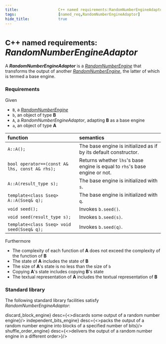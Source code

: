 ```yaml
---
title:                  C++ named requirements:RandomNumberEngineAdaptor  
tags:                   [named_req,RandomNumberEngineAdaptor]
hide_title:             true
---
```



# <Since v='cpp11'><small>C++ named requirements:</small><br/>*RandomNumberEngineAdaptor*</Since>

A ***RandomNumberEngineAdaptor*** is a [*RandomNumberEngine*](/docs/named_req/RandomNumberEngine) that transforms the output of 
another [*RandomNumberEngine*](/docs/named_req/RandomNumberEngine), the latter of which is termed a base engine.

### Requirements
Given
* `B`, a [*RandomNumberEngine*](/docs/named_req/RandomNumberEngine)
* `b`, an object of type **B**
* `A`, a *RandomNumberEngineAdaptor*, adapting **B** as a base engine
* `a`, an object of type **A**

| **function**                                   | **semantics**                                                               |
|:-----------------------------------------------|:----------------------------------------------------------------------------|
| `A::A();`                                      | The base engine is initialized as if by its default constructor.            |
| `bool operator==(const A& lhs, const A& rhs);` | Returns whether `lhs`'s base engine is equal to `rhs`'s base engine or not. |
| `A::A(result_type s);`                         | The base engine is initialized with `s`.                                    |
| `template<class Sseq> A::A(Sseq& q);`          | The base engine is initialized with `q`.                                    |
| `void seed();`                                 | Invokes `b.seed()`.                                                         |
| `void seed(result_type s);`                    | Invokes `b.seed(s)`.                                                        |
| `template<class Sseq> void seed(Sseq& q);`     | Invokes `b.seed(q)`.                                                        |

Furthermore
* The complexity of each function of **A** does not exceed the complexity of the function of **B**
* The state of **A** includes the state of **B**
* The size of **A**'s state is no less than the size of `b`
* Copying **A**'s state includes copying **B**'s state
* The textual representation of **A** includes the textual representation of **B**

### Standard library
The following standard library facilities satisfy *RandomNumberEngineAdaptor*:

<SymbolTable noTraits>
    <Symbol autoLink linkName="/docs/std/numeric/random/discard_block_engine"    name={<>discard_block_engine<Version v='cpp11'></Version></>}     desc={<>discards some output of a random number engine</>}/>
    <Symbol autoLink linkName="/docs/std/numeric/random/independent_bits_engine" name={<>independent_bits_engine<Version v='cpp11'></Version></>}  desc={<>packs the output of a random number engine into blocks of a specified number of bits</>}/>
    <Symbol autoLink linkName="/docs/std/numeric/random/shuffle_order_engine"    name={<>shuffle_order_engine<Version v='cpp11'></Version></>}     desc={<>delivers the output of a random number engine in a different order></>}/>
</SymbolTable>